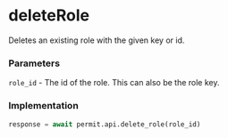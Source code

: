 # deleteRole

Deletes an existing role with the given key or id.

### Parameters

`role_id` - The id of the role. This can also be the role key.<br/>

### Implementation

[//]: # "TODO: NOT IMPLEMENTED YET"

```python
response = await permit.api.delete_role(role_id)
```
